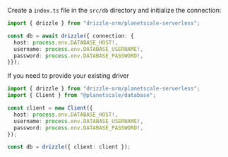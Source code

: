 Create a `index.ts` file in the `src/db` directory and initialize the connection:

```typescript copy
import { drizzle } from "drizzle-orm/planetscale-serverless";

const db = await drizzle({ connection: {
  host: process.env.DATABASE_HOST!,
  username: process.env.DATABASE_USERNAME!,
  password: process.env.DATABASE_PASSWORD!,
}});
```

If you need to provide your existing driver
```typescript copy"
import { drizzle } from "drizzle-orm/planetscale-serverless";
import { Client } from "@planetscale/database";

const client = new Client({
  host: process.env.DATABASE_HOST!,
  username: process.env.DATABASE_USERNAME!,
  password: process.env.DATABASE_PASSWORD!,
});

const db = drizzle({ client: client });
```